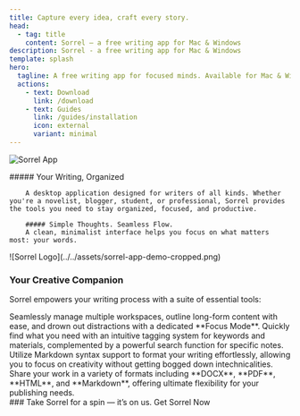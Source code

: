 ```yaml
---
title: Capture every idea, craft every story.
head:
  - tag: title
    content: Sorrel — a free writing app for Mac & Windows
description: Sorrel - a free writing app for Mac & Windows
template: splash
hero:
  tagline: A free writing app for focused minds. Available for Mac & Windows.
  actions:
    - text: Download
      link: /download
    - text: Guides
      link: /guides/installation
      icon: external
      variant: minimal
---
```



![Sorrel App](../../assets/sorrel-desktop.png)


<div class="no-border-cards">
<CardGrid>
  <Card>
    ##### Your Writing, Organized

		A desktop application designed for writers of all kinds. Whether you're a novelist, blogger, student, or professional, Sorrel provides the tools you need to stay organized, focused, and productive.

		##### Simple Thoughts. Seamless Flow.
		A clean, minimalist interface helps you focus on what matters most: your words.
  </Card>
  <Card>
		![Sorrel Logo](../../assets/sorrel-app-demo-cropped.png)
  </Card>
</CardGrid>
</div>


### Your Creative Companion
Sorrel empowers your writing process with a suite of essential tools:

<CardGrid>
	<Card title="Organized and Focused Workflow">
		Seamlessly manage multiple workspaces, outline long-form content with ease, and drown out distractions with a dedicated **Focus Mode**.
	</Card>
	<Card title="Instant Access to Your Ideas">
		Quickly find what you need with an intuitive tagging system for keywords and materials, complemented by a powerful search function for specific notes.
	</Card>
	<Card title="Markdown Support">
		Utilize Markdown syntax support to format your writing effortlessly, allowing you to focus on creativity without getting bogged down intechnicalities.
	</Card>
	<Card title="Export Made Easy">
		Share your work in a variety of formats including **DOCX**, **PDF**, **HTML**, and **Markdown**, offering ultimate flexibility for your publishing needs.
	</Card>
</CardGrid>

<div class="get-sorrel">
	### Take Sorrel for a spin — it’s on us.
	<LinkButton href="/download">Get Sorrel Now</LinkButton>
</div>